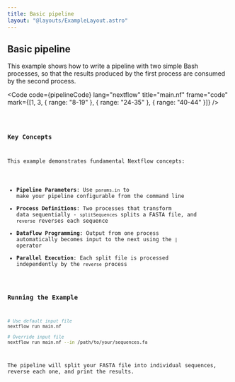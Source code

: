 ```yaml
---
title: Basic pipeline
layout: "@layouts/ExampleLayout.astro"
---
```



<h2>Basic pipeline</h2>

<p class="">
  This example shows how to write a pipeline with two simple Bash processes, so that the results
  produced by the first process are consumed by the second process.
</p>

<Code
  code={pipelineCode}
  lang="nextflow"
  title="main.nf"
  frame="code"
  mark={[1, 3, { range: "8-19" }, { range: "24-35" }, { range: "40-44" }]}
/>

<Code lang="ansi" title="Running the pipeline" frame="terminal" code={terminalOutput} />

### Key Concepts

This example demonstrates fundamental Nextflow concepts:

- **Pipeline Parameters**: Use `params.in` to make your pipeline configurable from the command line
- **Process Definitions**: Two processes that transform data sequentially - `splitSequences` splits a FASTA file, and `reverse` reverses each sequence
- **Dataflow Programming**: Output from one process automatically becomes input to the next using the `|` operator
- **Parallel Execution**: Each split file is processed independently by the `reverse` process

### Running the Example

```bash
# Use default input file
nextflow run main.nf

# Override input file
nextflow run main.nf --in /path/to/your/sequences.fa
```

The pipeline will split your FASTA file into individual sequences, reverse each one, and print the results.
